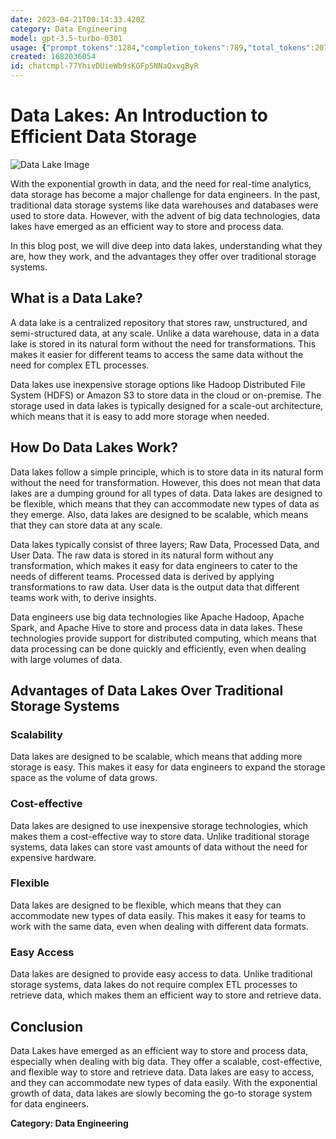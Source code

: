 ```yaml
---
date: 2023-04-21T00:14:33.420Z
category: Data Engineering
model: gpt-3.5-turbo-0301
usage: {"prompt_tokens":1284,"completion_tokens":789,"total_tokens":2073}
created: 1682036054
id: chatcmpl-77YhivDUieWb9sKGFp5NNaQxvgByR
---
```


# Data Lakes: An Introduction to Efficient Data Storage

![Data Lake Image](https://images.unsplash.com/photo-1531928336617-912d4ab8e7b4?ixlib=rb-1.2.1&auto=format&fit=crop&w=800&q=80)

With the exponential growth in data, and the need for real-time analytics, data storage has become a major challenge for data engineers. In the past, traditional data storage systems like data warehouses and databases were used to store data. However, with the advent of big data technologies, data lakes have emerged as an efficient way to store and process data.

In this blog post, we will dive deep into data lakes, understanding what they are, how they work, and the advantages they offer over traditional storage systems.

## What is a Data Lake?

A data lake is a centralized repository that stores raw, unstructured, and semi-structured data, at any scale. Unlike a data warehouse, data in a data lake is stored in its natural form without the need for transformations. This makes it easier for different teams to access the same data without the need for complex ETL processes.

Data lakes use inexpensive storage options like Hadoop Distributed File System (HDFS) or Amazon S3 to store data in the cloud or on-premise. The storage used in data lakes is typically designed for a scale-out architecture, which means that it is easy to add more storage when needed.

## How Do Data Lakes Work?

Data lakes follow a simple principle, which is to store data in its natural form without the need for transformation. However, this does not mean that data lakes are a dumping ground for all types of data. Data lakes are designed to be flexible, which means that they can accommodate new types of data as they emerge. Also, data lakes are designed to be scalable, which means that they can store data at any scale.

Data lakes typically consist of three layers; Raw Data, Processed Data, and User Data. The raw data is stored in its natural form without any transformation, which makes it easy for data engineers to cater to the needs of different teams. Processed data is derived by applying transformations to raw data. User data is the output data that different teams work with, to derive insights.

Data engineers use big data technologies like Apache Hadoop, Apache Spark, and Apache Hive to store and process data in data lakes. These technologies provide support for distributed computing, which means that data processing can be done quickly and efficiently, even when dealing with large volumes of data.

## Advantages of Data Lakes Over Traditional Storage Systems 

### Scalability

Data lakes are designed to be scalable, which means that adding more storage is easy. This makes it easy for data engineers to expand the storage space as the volume of data grows.

### Cost-effective

Data lakes are designed to use inexpensive storage technologies, which makes them a cost-effective way to store data. Unlike traditional storage systems, data lakes can store vast amounts of data without the need for expensive hardware.

### Flexible

Data lakes are designed to be flexible, which means that they can accommodate new types of data easily. This makes it easy for teams to work with the same data, even when dealing with different data formats.

### Easy Access

Data lakes are designed to provide easy access to data. Unlike traditional storage systems, data lakes do not require complex ETL processes to retrieve data, which makes them an efficient way to store and retrieve data.

## Conclusion

Data Lakes have emerged as an efficient way to store and process data, especially when dealing with big data. They offer a scalable, cost-effective, and flexible way to store and retrieve data. Data lakes are easy to access, and they can accommodate new types of data easily. With the exponential growth of data, data lakes are slowly becoming the go-to storage system for data engineers.

**Category: Data Engineering**